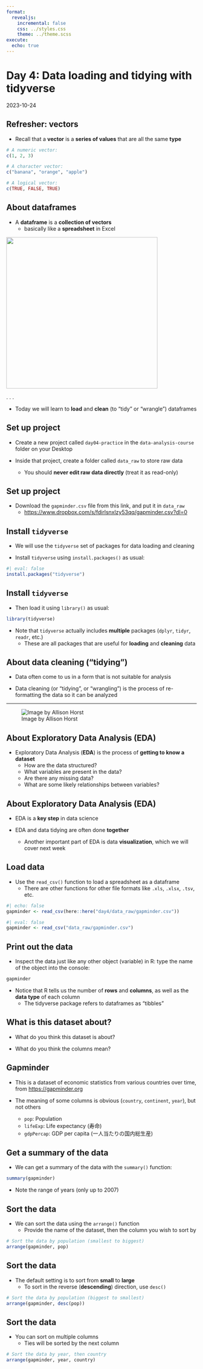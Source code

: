 ```yaml
---
format:
  revealjs:
    incremental: false
    css: ../styles.css
    theme: ../theme.scss
execute: 
  echo: true
---
```


# Day 4: Data loading and tidying with tidyverse

2023-10-24

## Refresher: vectors

- Recall that a **vector** is a **series of values** that are all the same **type**

```r
# A numeric vector:
c(1, 2, 3)

# A character vector:
c("banana", "orange", "apple")

# A logical vector:
c(TRUE, FALSE, TRUE)
```

## About dataframes

- A **dataframe** is a **collection of vectors**
  - basically like a **spreadsheet** in Excel

![](../images/dataframe.png){fig-alt="Image of a data frame" height="400"}

. . .

- Today we will learn to **load** and **clean** (to "tidy" or "wrangle") dataframes

## Set up project

- Create a new project called `day04-practice` in the `data-analysis-course` folder on your Desktop

- Inside that project, create a folder called `data_raw` to store raw data
  - You should **never edit raw data directly** (treat it as read-only)

## Set up project

- Download the `gapminder.csv` file from this link, and put it in `data_raw`
  - <https://www.dropbox.com/s/fdirlsnxlzy53qq/gapminder.csv?dl=0>

## Install `tidyverse`

- We will use the `tidyverse` set of packages for data loading and cleaning

- Install `tidyverse` using `install.packages()` as usual:

```r
#| eval: false
install.packages("tidyverse")
```

## Install `tidyverse`

- Then load it using `library()` as usual:

```r
library(tidyverse)
```

- Note that `tidyverse` actually includes **multiple** packages (`dplyr`, `tidyr`, `readr`, etc.)
  - These are all packages that are useful for **loading** and **cleaning** data

## About data cleaning ("tidying")

- Data often come to us in a form that is not suitable for analysis

- Data cleaning (or "tidying", or "wrangling") is the process of re-formatting the data so it can be analyzed

---

![Image by Allison Horst](https://datasciencecampus.github.io/DSCA_data_wrangling_with_r/slides/images/data_cowboy.png){fig-alt="data wrangling monsters"}

## About Exploratory Data Analysis (EDA)

- Exploratory Data Analysis (**EDA**) is the process of **getting to know a dataset**
  - How are the data structured?
  - What variables are present in the data?
  - Are there any missing data?
  - What are some likely relationships between variables?

## About Exploratory Data Analysis (EDA)

- EDA is a **key step** in data science

- EDA and data tidying are often done **together**
  - Another important part of EDA is data **visualization**, which we will cover next week

## Load data

- Use the `read_csv()` function to load a spreadsheet as a dataframe
  - There are other functions for other file formats like `.xls`, `.xlsx`, `.tsv`, etc.

::: {.medium}

```r
#| echo: false
gapminder <- read_csv(here::here("day4/data_raw/gapminder.csv"))
```

```r
#| eval: false
gapminder <- read_csv("data_raw/gapminder.csv")
```

:::

## Print out the data

- Inspect the data just like any other object (variable) in R: type the name of the object into the console:

::: {.medsmall}

```r
gapminder
```

:::

- Notice that R tells us the number of **rows** and **columns**, as well as the **data type** of each column
  - The tidyverse package refers to dataframes as "tibbles"

## What is this dataset about?

- What do you think this dataset is about?

- What do you think the columns mean?

## Gapminder

- This is a dataset of economic statistics from various countries over time, from <https://gapminder.org>

- The meaning of some columns is obvious (`country`, `continent`, `year`), but not others
  - `pop`: Population
  - `lifeExp`: Life expectancy (寿命)
  - `gdpPercap`: GDP per capita (一人当たりの国内総生産)

## Get a summary of the data

- We can get a summary of the data with the `summary()` function:

::: {.small}

```r
summary(gapminder)
```

:::

- Note the range of years (only up to 2007)

## Sort the data

- We can sort the data using the `arrange()` function
  - Provide the name of the dataset, then the column you wish to sort by

::: {.medsmall}

```r
# Sort the data by population (smallest to biggest)
arrange(gapminder, pop)
```

:::

## Sort the data

- The default setting is to sort from **small** to **large**
  - To sort in the reverse (**descending**) direction, use `desc()`

::: {.medsmall}

```r
# Sort the data by population (biggest to smallest)
arrange(gapminder, desc(pop))
```

:::

## Sort the data

- You can sort on multiple columns
  - Ties will be sorted by the next column

::: {.medsmall}

```r
# Sort the data by year, then country
arrange(gapminder, year, country)
```

:::